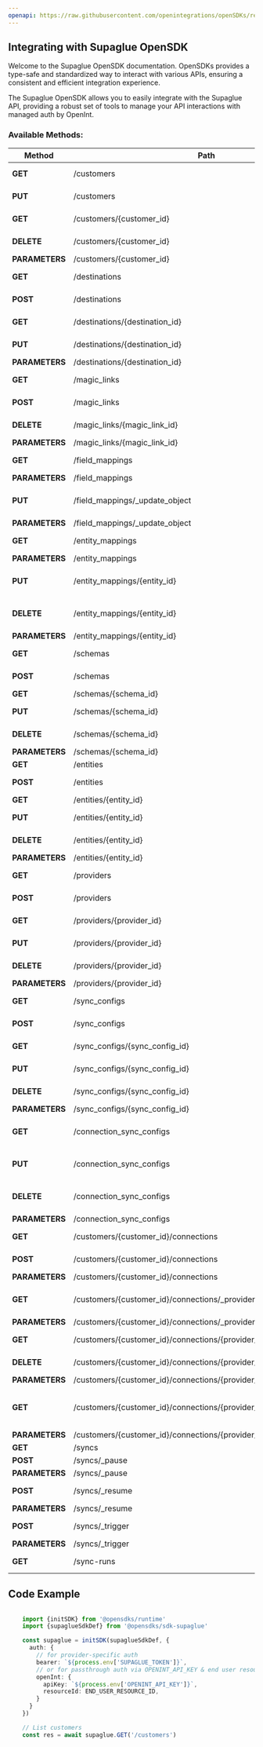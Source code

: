 ```yaml
---
openapi: https://raw.githubusercontent.com/openintegrations/openSDKs/refs/heads/main/sdks/sdk-supaglue/supaglue_mgmt.oas.json
---
```


## Integrating with Supaglue OpenSDK 

Welcome to the Supaglue OpenSDK documentation. OpenSDKs provides a type-safe and standardized way to interact with various APIs, ensuring a consistent and efficient integration experience.

The Supaglue OpenSDK allows you to easily integrate with the Supaglue API, providing a robust set of tools to manage your API interactions with managed auth by OpenInt. 

### Available Methods:

| Method | Path | Description |
|--------|------|-------------|
| **GET** | /customers | List customers
| **PUT** | /customers | Upsert customer
| **GET** | /customers/{customer_id} | Get customer
| **DELETE** | /customers/{customer_id} | Delete customer
| **PARAMETERS** | /customers/{customer_id} | 
| **GET** | /destinations | List destinations
| **POST** | /destinations | Create destination
| **GET** | /destinations/{destination_id} | Get destination
| **PUT** | /destinations/{destination_id} | Update destination
| **PARAMETERS** | /destinations/{destination_id} | 
| **GET** | /magic_links | List magic links
| **POST** | /magic_links | Create magic link
| **DELETE** | /magic_links/{magic_link_id} | Delete magic link
| **PARAMETERS** | /magic_links/{magic_link_id} | 
| **GET** | /field_mappings | List schema mappings
| **PARAMETERS** | /field_mappings | 
| **PUT** | /field_mappings/_update_object | Update schema mappings
| **PARAMETERS** | /field_mappings/_update_object | 
| **GET** | /entity_mappings | List entity mappings.
| **PARAMETERS** | /entity_mappings | 
| **PUT** | /entity_mappings/{entity_id} | Upsert entity mapping
| **DELETE** | /entity_mappings/{entity_id} | Delete entity mapping
| **PARAMETERS** | /entity_mappings/{entity_id} | 
| **GET** | /schemas | List schemas
| **POST** | /schemas | Create schema
| **GET** | /schemas/{schema_id} | Get schema
| **PUT** | /schemas/{schema_id} | Update schema
| **DELETE** | /schemas/{schema_id} | Delete schema
| **PARAMETERS** | /schemas/{schema_id} | 
| **GET** | /entities | List entities
| **POST** | /entities | Create entity
| **GET** | /entities/{entity_id} | Get entity
| **PUT** | /entities/{entity_id} | Update entity
| **DELETE** | /entities/{entity_id} | Delete entity
| **PARAMETERS** | /entities/{entity_id} | 
| **GET** | /providers | List providers
| **POST** | /providers | Create provider
| **GET** | /providers/{provider_id} | Get provider
| **PUT** | /providers/{provider_id} | Update provider
| **DELETE** | /providers/{provider_id} | Delete provider
| **PARAMETERS** | /providers/{provider_id} | 
| **GET** | /sync_configs | List Sync Configs
| **POST** | /sync_configs | Create Sync Config
| **GET** | /sync_configs/{sync_config_id} | Get Sync Config
| **PUT** | /sync_configs/{sync_config_id} | Update Sync Config
| **DELETE** | /sync_configs/{sync_config_id} | Delete Sync Config
| **PARAMETERS** | /sync_configs/{sync_config_id} | 
| **GET** | /connection_sync_configs | Get connection sync config
| **PUT** | /connection_sync_configs | Upsert connection sync config
| **DELETE** | /connection_sync_configs | Delete connection sync config
| **PARAMETERS** | /connection_sync_configs | 
| **GET** | /customers/{customer_id}/connections | List connections
| **POST** | /customers/{customer_id}/connections | Create a connection
| **PARAMETERS** | /customers/{customer_id}/connections | 
| **GET** | /customers/{customer_id}/connections/_provider_user_id | Get logged in User ID and details
| **PARAMETERS** | /customers/{customer_id}/connections/_provider_user_id | 
| **GET** | /customers/{customer_id}/connections/{provider_name} | Get connection
| **DELETE** | /customers/{customer_id}/connections/{provider_name} | Delete connection
| **PARAMETERS** | /customers/{customer_id}/connections/{provider_name} | 
| **GET** | /customers/{customer_id}/connections/{provider_name}/_rate_limit_info | Get connection rate limit info
| **PARAMETERS** | /customers/{customer_id}/connections/{provider_name}/_rate_limit_info | 
| **GET** | /syncs | Get Syncs
| **POST** | /syncs/_pause | Pause sync
| **PARAMETERS** | /syncs/_pause | 
| **POST** | /syncs/_resume | Resume sync
| **PARAMETERS** | /syncs/_resume | 
| **POST** | /syncs/_trigger | Trigger sync
| **PARAMETERS** | /syncs/_trigger | 
| **GET** | /sync-runs | Get SyncRuns


## Code Example

```typescript

    import {initSDK} from '@opensdks/runtime'
    import {supaglueSdkDef} from '@opensdks/sdk-supaglue'

    const supaglue = initSDK(supaglueSdkDef, {
      auth: {
        // for provider-specific auth
        bearer: `${process.env['SUPAGLUE_TOKEN']}`,
        // or for passthrough auth via OPENINT_API_KEY & end user resourceId
        openInt: {
          apiKey: `${process.env['OPENINT_API_KEY']}`,
          resourceId: END_USER_RESOURCE_ID,
        }
      }
    })

    // List customers
    const res = await supaglue.GET('/customers')
```
